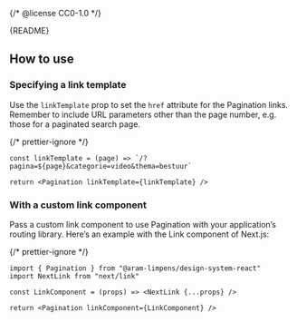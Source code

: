 {/* @license CC0-1.0 */}


<Meta of={PaginationStories} />

<Markdown>{README}</Markdown>

<Primary />

<Controls />

## How to use

### Specifying a link template

Use the `linkTemplate` prop to set the `href` attribute for the Pagination links.
Remember to include URL parameters other than the page number,
e.g. those for a paginated search page.

{/* prettier-ignore */}
```tsx
const linkTemplate = (page) => `/?pagina=${page}&categorie=video&thema=bestuur`

return <Pagination linkTemplate={linkTemplate} />
```

### With a custom link component

Pass a custom link component to use Pagination with your application’s routing library.
Here’s an example with the Link component of Next.js:

{/* prettier-ignore */}
```tsx
import { Pagination } from "@aram-limpens/design-system-react"
import NextLink from "next/link"

const LinkComponent = (props) => <NextLink {...props} />

return <Pagination linkComponent={LinkComponent} />
```
